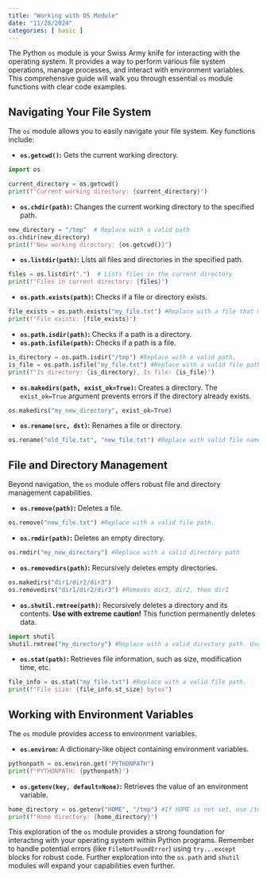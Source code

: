 ```yaml
---
title: "Working with OS Module"
date: "11/28/2024"
categories: [ basic ]
---
```



The Python `os` module is your Swiss Army knife for interacting with the operating system.  It provides a way to perform various file system operations, manage processes, and interact with environment variables.  This comprehensive guide will walk you through essential `os` module functions with clear code examples.


## Navigating Your File System

The `os` module allows you to easily navigate your file system.  Key functions include:

* **`os.getcwd()`:** Gets the current working directory.

```python
import os

current_directory = os.getcwd()
print(f"Current working directory: {current_directory}")
```

* **`os.chdir(path)`:** Changes the current working directory to the specified path.

```python
new_directory = "/tmp"  # Replace with a valid path
os.chdir(new_directory)
print(f"New working directory: {os.getcwd()}")
```

* **`os.listdir(path)`:** Lists all files and directories in the specified path.

```python
files = os.listdir(".")  # Lists files in the current directory
print(f"Files in current directory: {files}")
```

* **`os.path.exists(path)`:** Checks if a file or directory exists.

```python
file_exists = os.path.exists("my_file.txt") #Replace with a file that may or may not exist
print(f"File exists: {file_exists}")
```

* **`os.path.isdir(path)`:** Checks if a path is a directory.
* **`os.path.isfile(path)`:** Checks if a path is a file.

```python
is_directory = os.path.isdir("/tmp") #Replace with a valid path.
is_file = os.path.isfile("my_file.txt") #Replace with a valid file path.
print(f"Is directory: {is_directory}, Is file: {is_file}")
```

* **`os.makedirs(path, exist_ok=True)`:** Creates a directory. The `exist_ok=True` argument prevents errors if the directory already exists.


```python
os.makedirs("my_new_directory", exist_ok=True)
```


* **`os.rename(src, dst)`:** Renames a file or directory.

```python
os.rename("old_file.txt", "new_file.txt") #Replace with valid file names
```


## File and Directory Management

Beyond navigation, the `os` module offers robust file and directory management capabilities.

* **`os.remove(path)`:** Deletes a file.

```python
os.remove("new_file.txt") #Replace with a valid file path.
```

* **`os.rmdir(path)`:** Deletes an empty directory.

```python
os.rmdir("my_new_directory") #Replace with a valid directory path
```

* **`os.removedirs(path)`:** Recursively deletes empty directories.

```python
os.makedirs("dir1/dir2/dir3")
os.removedirs("dir1/dir2/dir3") #Removes dir3, dir2, then dir1
```

* **`os.shutil.rmtree(path)`:**  Recursively deletes a directory and its contents. **Use with extreme caution!**  This function permanently deletes data.

```python
import shutil
shutil.rmtree("my_directory") #Replace with a valid directory path. Use cautiously!
```

* **`os.stat(path)`:** Retrieves file information, such as size, modification time, etc.

```python
file_info = os.stat("my_file.txt") #Replace with a valid file path.
print(f"File size: {file_info.st_size} bytes")
```


## Working with Environment Variables

The `os` module provides access to environment variables.

* **`os.environ`:** A dictionary-like object containing environment variables.

```python
pythonpath = os.environ.get("PYTHONPATH")
print(f"PYTHONPATH: {pythonpath}")
```

* **`os.getenv(key, default=None)`:** Retrieves the value of an environment variable.


```python
home_directory = os.getenv("HOME", "/tmp") #If HOME is not set, use /tmp
print(f"Home directory: {home_directory}")
```


This exploration of the `os` module provides a strong foundation for interacting with your operating system within Python programs. Remember to handle potential errors (like `FileNotFoundError`) using `try...except` blocks for robust code.  Further exploration into the `os.path` and `shutil` modules will expand your capabilities even further.

